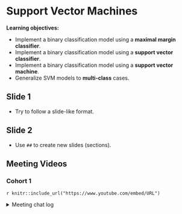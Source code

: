 # Support Vector Machines

**Learning objectives:**

- Implement a binary classification model using a **maximal margin classifier**.
- Implement a binary classification model using a **support vector classifier**.
- Implement a binary classification model using a **support vector machine**.
- Generalize SVM models to **multi-class** cases.


## Slide 1

- Try to follow a slide-like format.

## Slide 2

- Use `##` to create new slides (sections).

## Meeting Videos

### Cohort 1

`r knitr::include_url("https://www.youtube.com/embed/URL")`

<details>
<summary> Meeting chat log </summary>

```
ADD LOG HERE
```
</details>
